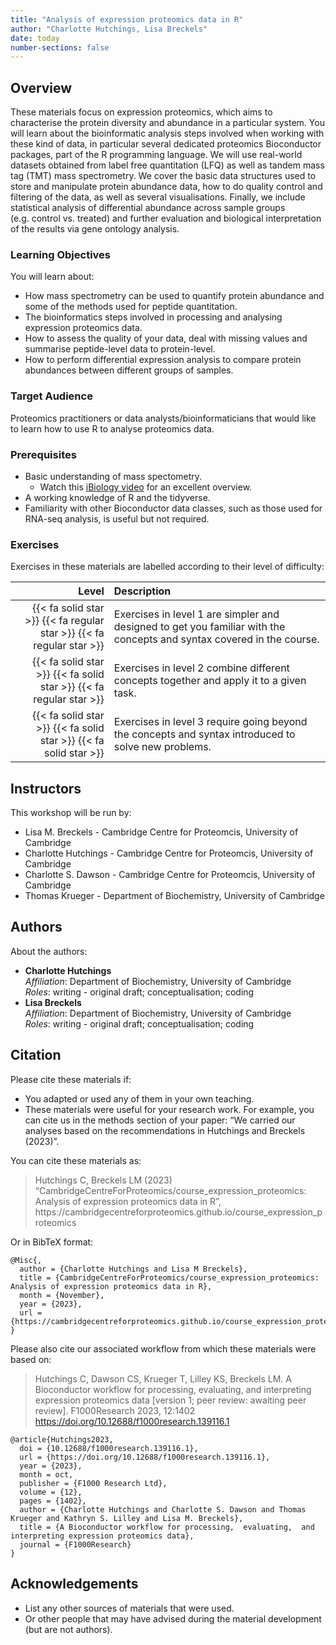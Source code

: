```yaml
---
title: "Analysis of expression proteomics data in R"
author: "Charlotte Hutchings, Lisa Breckels"
date: today
number-sections: false
---
```


## Overview 

These materials focus on expression proteomics, which aims to characterise the protein diversity and abundance in a particular system. 
You will learn about the bioinformatic analysis steps involved when working with these kind of data, in particular several dedicated proteomics Bioconductor packages, part of the R programming language.
We will use real-world datasets obtained from label free quantitation (LFQ) as well as tandem mass tag (TMT) mass spectrometry. 
We cover the basic data structures used to store and manipulate protein abundance data, how to do quality control and filtering of the data, as well as several visualisations. 
Finally, we include statistical analysis of differential abundance across sample groups (e.g. control vs. treated) and further evaluation and biological interpretation of the results via gene ontology analysis. 

::: {.callout-tip}
### Learning Objectives

You will learn about:

- How mass spectrometry can be used to quantify protein abundance and some of the methods used for peptide quantitation.
- The bioinformatics steps involved in processing and analysing expression proteomics data.
- How to assess the quality of your data, deal with missing values and summarise peptide-level data to protein-level.
- How to perform differential expression analysis to compare protein abundances between different groups of samples.
:::


### Target Audience

Proteomics practitioners or data analysts/bioinformaticians that would like to learn how to use R to analyse proteomics data.


### Prerequisites

* Basic understanding of mass spectometry.
  * Watch this [iBiology video](https://youtu.be/eNKMdVMglvI) for an excellent overview. 
* A working knowledge of R and the tidyverse.
* Familiarity with other Bioconductor data classes, such as those used for RNA-seq analysis, is useful but not required. 

<!-- Training Developer note: comment the following section out if you did not assign levels to your exercises -->
### Exercises

Exercises in these materials are labelled according to their level of difficulty:

| Level | Description |
| ----: | :---------- |
| {{< fa solid star >}} {{< fa regular star >}} {{< fa regular star >}} | Exercises in level 1 are simpler and designed to get you familiar with the concepts and syntax covered in the course. |
| {{< fa solid star >}} {{< fa solid star >}} {{< fa regular star >}} | Exercises in level 2 combine different concepts together and apply it to a given task. |
| {{< fa solid star >}} {{< fa solid star >}} {{< fa solid star >}} | Exercises in level 3 require going beyond the concepts and syntax introduced to solve new problems. |

## Instructors

This workshop will be run by: 

* Lisa M. Breckels - Cambridge Centre for Proteomcis, University of Cambridge
* Charlotte Hutchings - Cambridge Centre for Proteomcis, University of Cambridge
* Charlotte S. Dawson - Cambridge Centre for Proteomcis, University of Cambridge
* Thomas Krueger - Department of Biochemistry, University of Cambridge

## Authors
<!-- 
The listing below shows an example of how you can give more details about yourself.
These examples include icons with links to GitHub and Orcid. 
-->

About the authors:

- **Charlotte Hutchings**
  <a href="https://github.com/Charl-Hutchings" target="_blank"><i class="fa-brands fa-github" style="color:#4078c0"></i></a>  
  _Affiliation_: Department of Biochemistry, University of Cambridge  
  _Roles_: writing - original draft; conceptualisation; coding
- **Lisa Breckels**
  <a href="https://orcid.org/0000-0001-8918-7171" target="_blank"><i class="fa-brands fa-orcid" style="color:#a6ce39"></i></a> 
  <a href="https://github.com/lmsimp" target="_blank"><i class="fa-brands fa-github" style="color:#4078c0"></i></a>  
  _Affiliation_: Department of Biochemistry, University of Cambridge  
  _Roles_: writing - original draft; conceptualisation; coding


## Citation

<!-- We can do this at the end -->

Please cite these materials if:

- You adapted or used any of them in your own teaching.
- These materials were useful for your research work. For example, you can cite us in the methods section of your paper: "We carried our analyses based on the recommendations in Hutchings and Breckels (2023)".

You can cite these materials as:

> Hutchings C, Breckels LM (2023) "CambridgeCentreForProteomics/course_expression_proteomics: Analysis of expression proteomics data in R", https://cambridgecentreforproteomics.github.io/course_expression_proteomics

Or in BibTeX format:

```
@Misc{,
  author = {Charlotte Hutchings and Lisa M Breckels},
  title = {CambridgeCentreForProteomics/course_expression_proteomics: Analysis of expression proteomics data in R},
  month = {November},
  year = {2023},
  url = {https://cambridgecentreforproteomics.github.io/course_expression_proteomics}
}
```

Please also cite our associated workflow from which these materials were based on:

> Hutchings C, Dawson CS, Krueger T, Lilley KS, Breckels LM. A Bioconductor workflow for processing, evaluating, and interpreting expression proteomics data [version 1; peer review: awaiting peer review]. F1000Research 2023, 12:1402 [https://doi.org/10.12688/f1000research.139116.1](https://doi.org/10.12688/f1000research.139116.1)


```
@article{Hutchings2023,
  doi = {10.12688/f1000research.139116.1},
  url = {https://doi.org/10.12688/f1000research.139116.1},
  year = {2023},
  month = oct,
  publisher = {F1000 Research Ltd},
  volume = {12},
  pages = {1402},
  author = {Charlotte Hutchings and Charlotte S. Dawson and Thomas Krueger and Kathryn S. Lilley and Lisa M. Breckels},
  title = {A Bioconductor workflow for processing,  evaluating,  and interpreting expression proteomics data},
  journal = {F1000Research}
}
```

## Acknowledgements

<!-- if there are no acknowledgements we can delete this section -->

- List any other sources of materials that were used.
- Or other people that may have advised during the material development (but are not authors).
